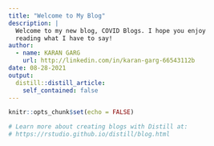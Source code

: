 ```yaml
---
title: "Welcome to My Blog"
description: |
  Welcome to my new blog, COVID Blogs. I hope you enjoy 
  reading what I have to say!
author:
  - name: KARAN GARG 
    url: http://linkedin.com/in/karan-garg-66543112b
date: 08-28-2021
output:
  distill::distill_article:
    self_contained: false
---
```


```r
knitr::opts_chunk$set(echo = FALSE)

# Learn more about creating blogs with Distill at:
# https://rstudio.github.io/distill/blog.html

```



